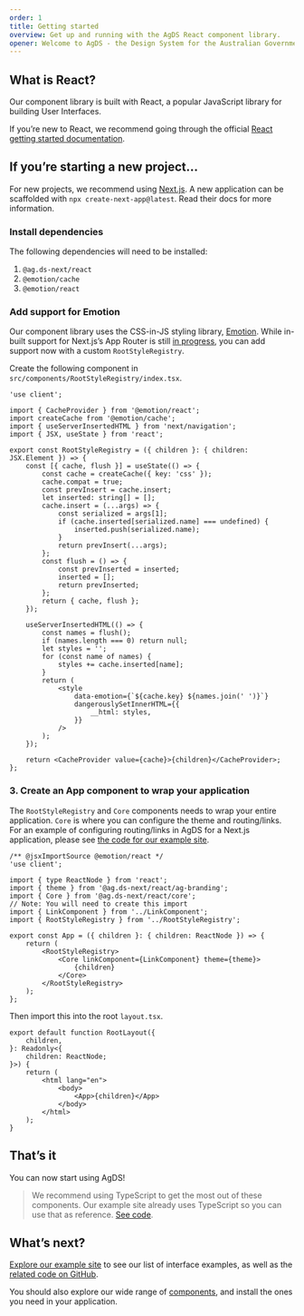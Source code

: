 ```yaml
---
order: 1
title: Getting started
overview: Get up and running with the AgDS React component library.
opener: Welcome to AgDS - the Design System for the Australian Government Department of Agriculture, Fisheries and Forestry. In this guide we are going to go through the steps necessary to get started with the React component library from our Design System.
---
```


## What is React?

Our component library is built with React, a popular JavaScript library for building User Interfaces.

If you’re new to React, we recommend going through the official [React getting started documentation](https://react.dev/learn).

## If you’re starting a new project…

For new projects, we recommend using [Next.js](https://nextjs.org/). A new application can be scaffolded with `npx create-next-app@latest`. Read their docs for more information.

### Install dependencies

The following dependencies will need to be installed:

1. `@ag.ds-next/react`
2. `@emotion/cache`
3. `@emotion/react`

### Add support for Emotion

Our component library uses the CSS-in-JS styling library, [Emotion](https://emotion.sh). While in-built support for Next.js’s App Router is still [in progress](https://github.com/emotion-js/emotion/issues/2928), you can add support now with a custom `RootStyleRegistry`.

Create the following component in `src/components/RootStyleRegistry/index.tsx`.

```tsx
'use client';

import { CacheProvider } from '@emotion/react';
import createCache from '@emotion/cache';
import { useServerInsertedHTML } from 'next/navigation';
import { JSX, useState } from 'react';

export const RootStyleRegistry = ({ children }: { children: JSX.Element }) => {
	const [{ cache, flush }] = useState(() => {
		const cache = createCache({ key: 'css' });
		cache.compat = true;
		const prevInsert = cache.insert;
		let inserted: string[] = [];
		cache.insert = (...args) => {
			const serialized = args[1];
			if (cache.inserted[serialized.name] === undefined) {
				inserted.push(serialized.name);
			}
			return prevInsert(...args);
		};
		const flush = () => {
			const prevInserted = inserted;
			inserted = [];
			return prevInserted;
		};
		return { cache, flush };
	});

	useServerInsertedHTML(() => {
		const names = flush();
		if (names.length === 0) return null;
		let styles = '';
		for (const name of names) {
			styles += cache.inserted[name];
		}
		return (
			<style
				data-emotion={`${cache.key} ${names.join(' ')}`}
				dangerouslySetInnerHTML={{
					__html: styles,
				}}
			/>
		);
	});

	return <CacheProvider value={cache}>{children}</CacheProvider>;
};
```

### 3. Create an App component to wrap your application

The `RootStyleRegistry` and `Core` components needs to wrap your entire application. `Core` is where you can configure the theme and routing/links. For an example of configuring routing/links in AgDS for a Next.js application, please see [the code for our example site](https://github.com/agriculturegovau/agds-next/tree/main/example-site/components/LinkComponent.tsx).

```tsx
/** @jsxImportSource @emotion/react */
'use client';

import { type ReactNode } from 'react';
import { theme } from '@ag.ds-next/react/ag-branding';
import { Core } from '@ag.ds-next/react/core';
// Note: You will need to create this import
import { LinkComponent } from '../LinkComponent';
import { RootStyleRegistry } from '../RootStyleRegistry';

export const App = ({ children }: { children: ReactNode }) => {
	return (
		<RootStyleRegistry>
			<Core linkComponent={LinkComponent} theme={theme}>
				{children}
			</Core>
		</RootStyleRegistry>
	);
};
```

Then import this into the root `layout.tsx`.

```tsx
export default function RootLayout({
	children,
}: Readonly<{
	children: ReactNode;
}>) {
	return (
		<html lang="en">
			<body>
				<App>{children}</App>
			</body>
		</html>
	);
}
```

## That’s it

You can now start using AgDS!

> We recommend using TypeScript to get the most out of these components. Our example site already uses TypeScript so you can use that as reference. [See code](https://github.com/agriculturegovau/agds-next/tree/main/example-site).

## What’s next?

[Explore our example site](/example-site) to see our list of interface examples, as well as the [related code on GitHub](https://github.com/agriculturegovau/agds-next/tree/main/example-site).

You should also explore our wide range of [components](/components), and install the ones you need in your application.
